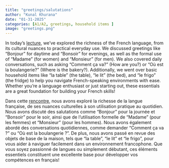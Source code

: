 ```yaml
---
title: "greetings/salutations"
author: "Kunal Khurana"
date: "01-31-2025"
categories: [A1/A2, greetings, household items ]
image: "greetings.png"
---
```


::: {.content-visible when-profile="english"}


In today's [lecture](https://drive.google.com/file/d/1KJoeOHzNfLssg1yMZ70zjLV0ReWNs9bG/view?usp=drive_link), we’ve explored the richness of the French language, from its cultural nuances to practical everyday use. We discussed greetings like "Bonjour" for daytime and "Bonsoir" for evenings, as well as the formal use of "Madame" (for women) and "Monsieur" (for men). We also covered daily conversations, such as asking "Comment ça va?" (How are you?) or "Où est la boulangerie?" (Where is the bakery?). Additionally, we went over basic household items like "la table" (the table), "le lit" (the bed), and "le frigo" (the fridge) to help you navigate French-speaking environments with ease. Whether you're a language enthusiast or just starting out, these essentials are a great foundation for building your French skills!

:::

::: { .content-visible when-profile="french"}

Dans cette [rencontre](https://drive.google.com/file/d/1KJoeOHzNfLssg1yMZ70zjLV0ReWNs9bG/view?usp=drive_link), nous avons exploré la richesse de la langue française, de ses nuances culturelles à son utilisation pratique au quotidien. Nous avons discuté des salutations comme "Bonjour" pour la journée et "Bonsoir" pour le soir, ainsi que de l'utilisation formelle de "Madame" (pour les femmes) et "Monsieur" (pour les hommes). Nous avons également abordé des conversations quotidiennes, comme demander "Comment ça va ?" ou "Où est la boulangerie ?". De plus, nous avons passé en revue des objets de base de la maison, tels que "la table", "le lit" et "le frigo", pour vous aider à naviguer facilement dans un environnement francophone. Que vous soyez passionné de langues ou simplement débutant, ces éléments essentiels constituent une excellente base pour développer vos compétences en français!

:::